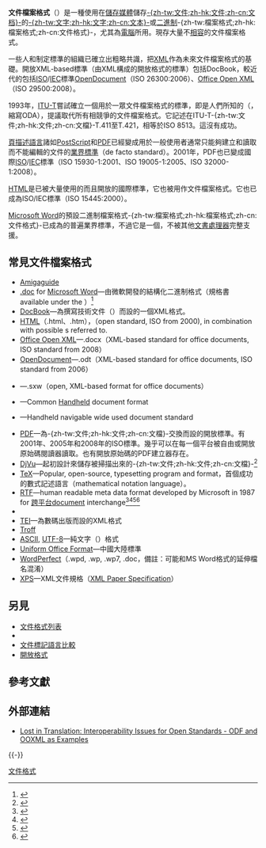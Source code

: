 {{noteTA|T=zh-tw:文件檔案格式;zh-hk:文件檔案格式;zh-cn:文档文件格式;
|1=zh-tw:文件檔案格式;zh-hk:文件檔案格式;zh-cn:文档文件格式;
|2=zh-tw:純文字;zh-hk:純文字;zh-cn:纯文本;
|3=zh-tw:數位出版;zh-hk:數碼出版;zh-cn:数字出版;}}
{{提示|檔案格式}}
{{Translating|||time=2017-04-30T08:11:33+00:00}} 
{{參見|文件格式列表}}
'''文件檔案格式'''（{{lang-en|Document file format}}）是一種使用在[[電腦數據存貯器|儲存媒體]]儲存[[文件|-{zh-tw:文件;zh-hk:文件;zh-cn:文档}-]]的[[文字檔|-{zh-tw:文字;zh-hk:文字;zh-cn:文本}-]]或[[二進制檔|二進制]]-{zh-tw:檔案格式;zh-hk:檔案格式;zh-cn:文件格式}-，尤其為[[電腦|電腦]]所用。現存大量不[[相容性|相容]]的文件檔案格式。

一些人和制定標準的組織已確立出粗略共識，把[[XML|XML]]作為未來文件檔案格式的基礎。開放XML-based標準（由XML構成的開放格式的標準）包括DocBook，較近代的包括[[國際標準組織|ISO]]/[[國際電子電機委員會|IEC]]標準[[OpenDocument|OpenDocument]]（ISO 26300:2006）、[[Office_Open_XML|Office Open XML]]（ISO 29500:2008）。

1993年，[[國際電訊聯盟電訊準標化部門|ITU-T]]嘗試確立一個用於一眾文件檔案格式的標準，即是人們所知的{{tsl|en|Open Document Architecture|開放文件架構}}（{{Lang-en|Open Document Architecture}}，縮寫ODA），提議取代所有相競爭的文件檔案格式。它記述在ITU-T-{zh-tw:文件;zh-hk:文件;zh-cn:文檔}-T.411至T.421，相等於ISO 8513。這沒有成功。

[[頁描述語言|頁描述語言]]諸如[[PostScript|PostScript]]和[[PDF|PDF]]已經變成用於一般使用者通常只能夠建立和讀取而不能編輯的文件的[[業界標準|業界標準]]（de facto standard）。2001年，PDF也已變成國際[[國際標準組織|ISO]]/[[國際電子電機委員會|IEC]]標準（ISO 15930-1:2001、ISO 19005-1:2005、ISO 32000-1:2008）。

[[HTML|HTML]]是已被大量使用的而且開放的國際標準，它也被用作文件檔案格式。它也已成為ISO/IEC標準（ISO 15445:2000）。

[[Microsoft_Word|Microsoft Word]]的預設二進制檔案格式-{zh-tw:檔案格式;zh-hk:檔案格式;zh-cn:文件格式}-已成為{{le|公務文件|Office document}}的普遍業界標準，不過它是一個{{tsl|en|Proprietary format|專有格式}}，不被其他[[文書處理器|文書處理器]]完整支援。

== 常見文件檔案格式 ==
* [[Amigaguide|Amigaguide]]
* [[.doc|.doc]] for [[Microsoft_Word|Microsoft Word]]—由微軟開發的結構化二進制格式（規格書available under the {{tsl|en|Microsoft Open Specification Promise|Open Specification Promise}}）<ref>{{cite web|url=http://www.microsoft.com/interop/docs/OfficeBinaryFormats.mspx|title=We are sorry, the page you requested cannot be found.|publisher=Microsoft|work=microsoft.com|accessdate=2009-08-02|archive-date=2009-03-08|archive-url=https://web.archive.org/web/20090308012827/http://www.microsoft.com/interop/docs/OfficeBinaryFormats.mspx|dead-url=no}}</ref>
* [[DocBook|DocBook]]—為撰寫技術文件（{{tsl|en|technical documenation|}}）而設的一個XML格式。 
* [[HTML|HTML]]（.html、.htm），（open standard, ISO from 2000), in combination with possible {{tsl|en|image file|}}s referred to.
* [[Office_Open_XML|Office Open XML]]—.docx（XML-based standard for office documents, ISO standard from 2008）
* [[OpenDocument|OpenDocument]]—.odt（XML-based standard for office documents, ISO standard from 2006）
* {{tsl|en|OpenOffice.org XML|}}—.sxw（open, XML-based format for office documents）
* {{tsl|en|PalmDoc|}}—Common{{Fact|date=May 2009}} [[个人数码助理|Handheld]] document format
* {{tsl|en|Plucker|}}—Handheld navigable wide used document standard
* [[Portable_Document_Format|PDF]]—為-{zh-tw:文件;zh-hk:文件;zh-cn:文檔}-交換而設的開放標準。有2001年、2005年和2008年的ISO標準。幾乎可以在每一個平台被自由或開放原始碼閱讀器讀取。也有開放原始碼的PDF建立器存在。
* [[DjVu|DjVu]]—起初設計來儲存被掃描出來的-{zh-tw:文件;zh-hk:文件;zh-cn:文檔}-<ref name="DjVu">{{cite web|url=http://djvu.org/resources/whatisdjvu.php|title=What is DjVu - DjVu.org|publisher=DjVu.org|language=en|accessdate=2009-03-05|archive-date=2019-01-21|archive-url=https://web.archive.org/web/20190121142932/http://www.djvu.org/resources/whatisdjvu.php|dead-url=no}}</ref>
* [[TeX|TeX]]—Popular{{Fact|date=May 2009}}, open-source, typesetting program and format，首個成功的數式記述語言（mathematical notation language）。
* [[Rich_Text_Format|RTF]]—human readable meta data format developed by Microsoft in 1987 for [[跨平台|跨平台]]document interchange<ref>{{cite web|url=http://reference.wolfram.com/mathematica/ref/format/RTF.html|title=RTF (.rtf)|publisher=|accessdate=2009-08-02|archive-date=2013-10-29|archive-url=https://web.archive.org/web/20131029201202/http://reference.wolfram.com/mathematica/ref/format/RTF.html|dead-url=no}}</ref><ref>{{cite web|url=http://support.microsoft.com/kb/86999|title=WD: Rich Text Format (RTF) Specification 1.7|publisher=Microsoft|access-date=2009-08-02|archive-date=2015-03-11|archive-url=https://web.archive.org/web/20150311110140/http://support.microsoft.com/kb/86999|dead-url=no}}</ref><ref>{{cite web |url=http://www.techtree.com/India/Reviews/Evolution_of_MS_Word/551-101355-575.html |title=存档副本 |accessdate=2009-08-02 |deadurl=yes |archiveurl=https://web.archive.org/web/20090427130310/http://www.techtree.com/India/Reviews/Evolution_of_MS_Word/551-101355-575.html |archivedate=2009-04-27 }}</ref><ref>{{cite book
| title = Principles of Multimedia
| publisher = Tata McGraw-Hill
| author = Ranjan Parekh, Ranjan
| page = 87
| year = 2006
| isbn = 0-07-058833-3}}</ref>
* {{tsl|en|SYmbolic LinK (SYLK)|}}
* [[TEI|TEI]]—為數碼出版而設的XML格式
* [[Troff|Troff]]
* [[ASCII|ASCII]], [[UTF-8|UTF-8]]—純文字（{{tsl|en|plain text|plain text}}）格式
* [[Uniform_Office_Format|Uniform Office Format]]—中國大陸標準
* [[WordPerfect|WordPerfect]]（.wpd, .wp, .wp7, .doc，備註：可能和MS Word格式的延伸檔名混淆）
* [[XML纸张规范|XPS]]—XML文件規格（[[XML纸张规范|XML Paper Specification]]）

== 另見 ==
* [[文件格式列表|文件格式列表]]
* {{tsl|en|List of document markup languages|文件標記語言列表}}
* [[文档标记语言比较|文件標記語言比較]]
* [[開放格式|開放格式]]

== 參考文獻 ==
{{Reflist}}

== 外部連結 ==
* [http://papers.ssrn.com/sol3/papers.cfm?abstract_id=1201708 Lost in Translation: Interoperability Issues for Open Standards - ODF and OOXML as Examples] {{Wayback|url=http://papers.ssrn.com/sol3/papers.cfm?abstract_id=1201708 |date=20201106173455 }}{{En}}

{{-}}
{{Office document file formats}}

[[Category:文件格式|]]